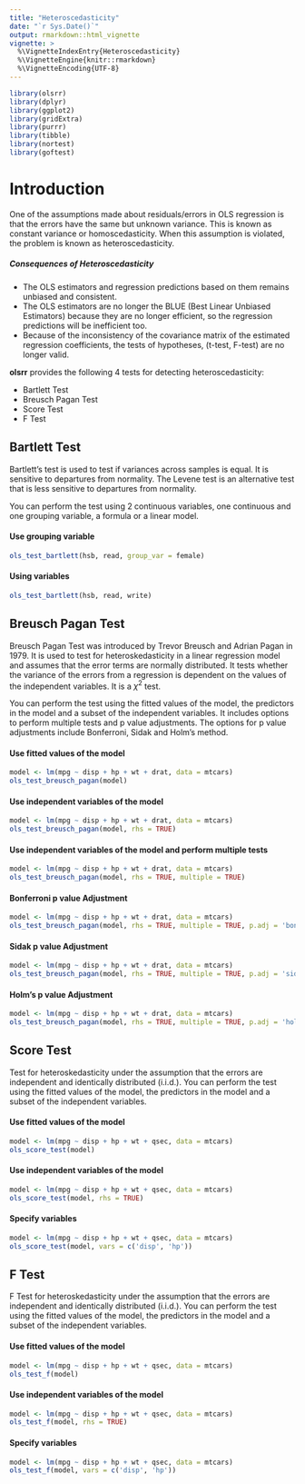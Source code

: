 ```yaml
---
title: "Heteroscedasticity"
date: "`r Sys.Date()`"
output: rmarkdown::html_vignette
vignette: >
  %\VignetteIndexEntry{Heteroscedasticity}
  %\VignetteEngine{knitr::rmarkdown}
  %\VignetteEncoding{UTF-8}
---
```


```r
library(olsrr)
library(dplyr)
library(ggplot2)
library(gridExtra)
library(purrr)
library(tibble)
library(nortest)
library(goftest)
```

# Introduction

One of the assumptions made about residuals/errors in OLS regression is that the errors have the
same but unknown variance. This is known as constant variance or homoscedasticity. When this 
assumption is violated, the problem is known as heteroscedasticity.

##### Consequences of Heteroscedasticity

- The OLS estimators and regression predictions based on them remains unbiased and consistent.
- The OLS estimators are no longer the BLUE (Best Linear Unbiased Estimators) because they are no longer efficient, so the regression predictions will be inefficient too.
- Because of the inconsistency of the covariance matrix of the estimated regression coefficients, the tests of hypotheses, (t-test, F-test) are no longer valid.

**olsrr** provides the following 4 tests for detecting heteroscedasticity:

- Bartlett Test
- Breusch Pagan Test
- Score Test
- F Test

## Bartlett Test

Bartlett's test is used to test if variances across samples is equal. It is sensitive to 
departures from normality. The Levene test is an alternative test that is less sensitive 
to departures from normality.

You can perform the test using 2 continuous variables, one continuous and one grouping variable,
a formula or a linear model. 

#### Use grouping variable
```r
ols_test_bartlett(hsb, read, group_var = female)
```

#### Using variables
```r
ols_test_bartlett(hsb, read, write)
```


## Breusch Pagan Test

Breusch Pagan Test was introduced by Trevor Breusch and Adrian Pagan in 1979. It is used to
test for heteroskedasticity in a linear regression model and assumes that the error terms are 
normally distributed. It tests whether the variance of the errors from a regression is dependent 
on the values of the independent variables. It is a $\chi^{2}$ test.

You can perform the test using the fitted values of the model, the predictors in the model and a
subset of the independent variables. It includes options to perform multiple tests and p value adjustments. 
The options for p value adjustments include Bonferroni, Sidak and Holm's method.

#### Use fitted values of the model

```r
model <- lm(mpg ~ disp + hp + wt + drat, data = mtcars)
ols_test_breusch_pagan(model)
```

#### Use independent variables of the model

```r
model <- lm(mpg ~ disp + hp + wt + drat, data = mtcars)
ols_test_breusch_pagan(model, rhs = TRUE)
```

#### Use independent variables of the model and perform multiple tests

```r
model <- lm(mpg ~ disp + hp + wt + drat, data = mtcars)
ols_test_breusch_pagan(model, rhs = TRUE, multiple = TRUE)
```

#### Bonferroni p value Adjustment

```r
model <- lm(mpg ~ disp + hp + wt + drat, data = mtcars)
ols_test_breusch_pagan(model, rhs = TRUE, multiple = TRUE, p.adj = 'bonferroni')
```

#### Sidak p value Adjustment

```r
model <- lm(mpg ~ disp + hp + wt + drat, data = mtcars)
ols_test_breusch_pagan(model, rhs = TRUE, multiple = TRUE, p.adj = 'sidak')
```

#### Holm's p value Adjustment

```r
model <- lm(mpg ~ disp + hp + wt + drat, data = mtcars)
ols_test_breusch_pagan(model, rhs = TRUE, multiple = TRUE, p.adj = 'holm')
```

## Score Test

Test for heteroskedasticity under the assumption that the errors are independent and identically distributed (i.i.d.). You can perform the test using the fitted values of the model, the predictors in the model and a
subset of the independent variables.

#### Use fitted values of the model

```r
model <- lm(mpg ~ disp + hp + wt + qsec, data = mtcars)
ols_score_test(model)
```

#### Use independent variables of the model

```r
model <- lm(mpg ~ disp + hp + wt + qsec, data = mtcars)
ols_score_test(model, rhs = TRUE)
```

#### Specify variables

```r
model <- lm(mpg ~ disp + hp + wt + qsec, data = mtcars)
ols_score_test(model, vars = c('disp', 'hp'))
```

## F Test

F Test for heteroskedasticity under the assumption that the errors are independent and identically distributed (i.i.d.). You can perform the test using the fitted values of the model, the predictors in the model and a
subset of the independent variables.

#### Use fitted values of the model

```r
model <- lm(mpg ~ disp + hp + wt + qsec, data = mtcars)
ols_test_f(model)
```

#### Use independent variables of the model

```r
model <- lm(mpg ~ disp + hp + wt + qsec, data = mtcars)
ols_test_f(model, rhs = TRUE)
```

#### Specify variables

```r
model <- lm(mpg ~ disp + hp + wt + qsec, data = mtcars)
ols_test_f(model, vars = c('disp', 'hp'))
```
